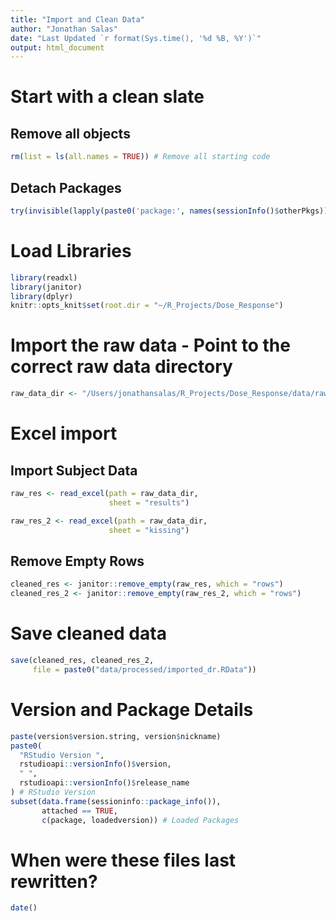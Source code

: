 ```yaml
---
title: "Import and Clean Data"
author: "Jonathan Salas"
date: "Last Updated `r format(Sys.time(), '%d %B, %Y')`"
output: html_document
---
```


# Start with a clean slate

## Remove all objects

```r
rm(list = ls(all.names = TRUE)) # Remove all starting code
```

## Detach Packages

```r
try(invisible(lapply(paste0('package:', names(sessionInfo()$otherPkgs)), detach, character.only=TRUE, unload=TRUE)), silent = T) # Detach Packages
```

# Load Libraries

```r
library(readxl)
library(janitor)
library(dplyr)
knitr::opts_knit$set(root.dir = "~/R_Projects/Dose_Response")
```

# Import the raw data - Point to the correct raw data directory

```r
raw_data_dir <- "/Users/jonathansalas/R_Projects/Dose_Response/data/raw/dr_db.xlsx"
```

# Excel import

## Import Subject Data
```r
raw_res <- read_excel(path = raw_data_dir,
                      sheet = "results")

raw_res_2 <- read_excel(path = raw_data_dir,
                      sheet = "kissing")
```

## Remove Empty Rows

```r
cleaned_res <- janitor::remove_empty(raw_res, which = "rows")
cleaned_res_2 <- janitor::remove_empty(raw_res_2, which = "rows")
```


# Save cleaned data

```r
save(cleaned_res, cleaned_res_2,
     file = paste0("data/processed/imported_dr.RData"))
```

# Version and Package Details

```r
paste(version$version.string, version$nickname)
paste0(
  "RStudio Version ",
  rstudioapi::versionInfo()$version,
  " ",
  rstudioapi::versionInfo()$release_name
) # RStudio Version
subset(data.frame(sessioninfo::package_info()),
       attached == TRUE,
       c(package, loadedversion)) # Loaded Packages
```

# When were these files last rewritten?

```r
date()
```